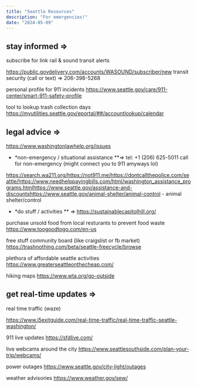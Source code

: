 ```yaml
---
title: "Seattle Resources"
description: "For emergencies!"
date: "2024-05-09"
---
```


## **stay informed** =>
subscribe for link rail & sound transit alerts

https://public.govdelivery.com/accounts/WASOUND/subscriber/new
transit security (call or text) => 206-398-5268

personal profile for 911 incidents
https://www.seattle.gov/care/911-center/smart-911-safety-profile

tool to lookup trash collection days
https://myutilities.seattle.gov/eportal/##/accountlookup/calendar

## **legal advice** =>

https://www.washingtonlawhelp.org/issues

- *non-emergency / situational assistance **=>
tel: +1 (206) 625-5011 call for non-emergency (might connect you to 911 amyways lol)

https://search.wa211.org/https://not911.me/https://dontcallthepolice.com/seattle/https://www.needhelppayingbills.com/html/washington_assistance_programs.htmlhttps://www.seattle.gov/assistance-and-discountshttps://www.seattle.gov/animal-shelter/animal-control - animal shelter/control

- *do stuff / activities ** =>
https://sustainablecapitolhill.org/

purchase unsold food from local resturants to prevent food waste
https://www.toogoodtogo.com/en-us

free stuff community board (like craigslist or fb market)
https://trashnothing.com/beta/seattle-freecycle/browse

plethora of affordable seattle activities
https://www.greaterseattleonthecheap.com/

hiking maps
https://www.wta.org/go-outside

## **get real-time updates** =>
real time traffic (waze)

https://www.i5exitguide.com/real-time-traffic/real-time-traffic-seattle-washington/

911 live updates
https://sfdlive.com/

live webcams around the city
https://www.seattlesouthside.com/plan-your-trip/webcams/

power outages
https://www.seattle.gov/city-light/outages

weather advisories
https://www.weather.gov/sew/